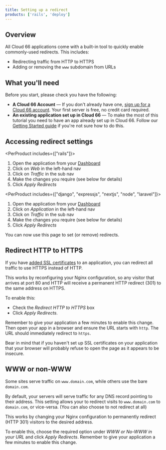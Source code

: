 ```yaml
---
title: Setting up a redirect
products: ['rails', 'deploy']
---
```


## Overview

All Cloud 66 applications come with a built-in tool to quickly enable commonly-used redirects. This includes:

* Redirecting traffic from HTTP to HTTPS
* Adding or removing the `www` subdomain from URLs

## What you'll need

Before you start, please check you have the following:

* **A Cloud 66 Account** &mdash; If you don't already have one, [sign up for a Cloud 66 account](https://app.cloud66.com/users/sign_up). Your first server is free, no credit card required.
* **An existing application set up in Cloud 66** &mdash; To make the most of this tutorial you need to have an app already set up in Cloud 66. Follow our [Getting Started guide](/:product/:version?/getting-started/deploy-your-first-app) if you're not sure how to do this.

## Accessing redirect settings


<PerProduct includes={["rails"]}>
1. Open the application from your [Dashboard](https://app.cloud66.com/dashboard)
2. Click on *Web* in the left-hand nav
3. Click on *Traffic* in the sub nav
4. Make the changes you require (see below for details)
5. Click *Apply Redirects*
</PerProduct>

<PerProduct includes={["django", "expressjs", "nextjs", "node", "laravel"]}>
1. Open the application from your [Dashboard](https://app.cloud66.com/dashboard)
2. Click on *Application* in the left-hand nav
3. Click on *Traffic* in the sub nav
4. Make the changes you require (see below for details)
5. Click *Apply Redirects*
</PerProduct>


You can now use this page to set (or remove) redirects.

## Redirect HTTP to HTTPS

If you have [added SSL certificates](/:product/:version?/security/ssl) to an application, you can redirect all traffic to use HTTPS instead of HTTP.

This works by reconfiguring your Nginx configuration, so any visitor that arrives at port 80 and HTTP will receive a permanent HTTP redirect (301) to the same address on HTTPS.

To enable this: 
* Check the *Redirect HTTP to HTTPS* box 
* Click *Apply Redirects*. 

Remember to give your application a few minutes to enable this change. Then open your app in a browser and ensure the URL starts with `http`. The URL should immediately redirect to `https`. 

Bear in mind that if you haven't set up SSL certificates on your application that your browser will probably refuse to open the page as it appears to be insecure. 

## WWW or non-WWW

Some sites serve traffic on `www.domain.com`, while others use the bare `domain.com`. 

By default, your servers will serve traffic for any DNS record pointing to their address. This setting allows your to redirect visits to `www.domain.com` to `domain.com`, or vice-versa. (You can also choose to not redirect at all)

This works by changing your Nginx configuration to permanently redirect (HTTP 301) visitors to the desired address.

To enable this, choose the required option under *WWW or No-WWW in your URL* and click *Apply Redirects*. Remember to give your application a few minutes to enable this change.

